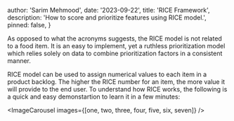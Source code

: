 

  author: 'Sarim Mehmood',
  date: '2023-09-22',
  title: 'RICE Framework',
  description:
    'How to score and prioritize features using RICE model.',
  pinned: false,
}


As opposed to what the acronyms suggests, the RICE model is not related to a food item. It is an easy to implement, yet a ruthless prioritization model which relies solely on data to combine prioritization factors in a consistent manner.

RICE model can be used to assign numerical values to each item in a product backlog. The higher the RICE number for an item, the more value it will provide to the end user. To understand how RICE works, the following is a quick and easy demonstartion to learn it in a few minutes:

<div>
<p></p>
</div>

<ImageCarousel
  images={[one, two, three, four, five, six, seven]}
/>

